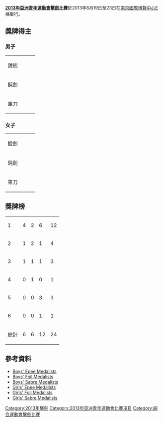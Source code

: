 '''[[2013年亞洲青年運動會|2013年亞洲青年運動會]][[擊劍|擊劍]]比賽'''於2013年8月19日至23日在[[南京國際博覽中心|南京國際博覽中心]]E棟舉行。

==獎牌得主==
===男子===
{| {{MedalistTable|type=項目}}
|-
|rowspan=2|銳劍
|rowspan=2|{{flagIOC2medalist|[[Gu_Xinyuan|Gu Xinyuan]]|CHN|2013年亞洲青年運動會}}
|rowspan=2|{{flagIOC2medalist|[[Zhu_Haiyu|Zhu Haiyu]]|CHN|2013年亞洲青年運動會}}
|{{flagIOC2medalist|[[Zachary_Chen|Zachary Chen]]|SIN|2013年亞洲青年運動會}}
|-
|{{flagIOC2medalist|[[Akira_Komata|Akira Komata]]|JPN|2013年亞洲青年運動會}}
|-
|rowspan=2|鈍劍
|rowspan=2|{{flagIOC2medalist|[[張家朗|張家朗]]|HKG|2013年亞洲青年運動會}}
|rowspan=2|{{flagIOC2medalist|[[西藤俊哉|西藤俊哉]]|JPN|2013年亞洲青年運動會}}
|{{flagIOC2medalist|[[Wang_Weifa|Wang Weifa]]|CHN|2013年亞洲青年運動會}}
|-
|{{flagIOC2medalist|[[Huang_Mengkai|Huang Mengkai]]|CHN|2013年亞洲青年運動會}}
|-
|rowspan=2|軍刀
|rowspan=2|{{flagIOC2medalist|[[Xu_Qiancheng|Xu Qiancheng]]|CHN|2013年亞洲青年運動會}}
|rowspan=2|{{flagIOC2medalist|[[Bag_Do-young|Bag Do-young]]|KOR|2013年亞洲青年運動會}}
|{{flagIOC2medalist|[[Choy_Yu_Yong|Choy Yu Yong]]|SIN|2013年亞洲青年運動會}}
|-
|{{flagIOC2medalist|[[Zhang_Qian_(fencer)|Zhang Qian]]|CHN|2013年亞洲青年運動會}}
|}

===女子===
{| {{MedalistTable|type=項目}}
|-
|rowspan=2|銳劍
|rowspan=2|{{flagIOC2medalist|[[Zhong_Peiying|Zhong Peiying]]|CHN|2013年亞洲青年運動會}}
|rowspan=2|{{flagIOC2medalist|[[Debbie_Ho|Debbie Ho]]|HKG|2013年亞洲青年運動會}}
|{{flagIOC2medalist|[[Mai_Yonglan|Mai Yonglan]]|CHN|2013年亞洲青年運動會}}
|-
|{{flagIOC2medalist|[[鄭雅方|鄭雅方]]|TPE|2013年亞洲青年運動會}}
|-
|rowspan=2|鈍劍
|rowspan=2|{{flagIOC2medalist|[[Chen_Qingyuan|Chen Qingyuan]]|CHN|2013年亞洲青年運動會}}
|rowspan=2|{{flagIOC2medalist|[[Karin_Miyawaki|Karin Miyawaki]]|JPN|2013年亞洲青年運動會}}
|{{flagIOC2medalist|[[Lau_Cheuk_Yu|Lau Cheuk Yu]]|HKG|2013年亞洲青年運動會}}
|-
|{{flagIOC2medalist|[[Xiong_Xueying|Xiong Xueying]]|CHN|2013年亞洲青年運動會}}
|-
|rowspan=2|軍刀
|rowspan=2|{{flagIOC2medalist|[[Ayaka_Mukae|Ayaka Mukae]]|JPN|2013年亞洲青年運動會}}
|rowspan=2|{{flagIOC2medalist|[[Guo_Yiqi|Guo Yiqi]]|CHN|2013年亞洲青年運動會}}
|{{flagIOC2medalist|[[Jolie_Lee|Jolie Lee]]|SIN|2013年亞洲青年運動會}}
|-
|{{flagIOC2medalist|[[Zang_Yuqi|Zang Yuqi]]|CHN|2013年亞洲青年運動會}}
|}

==獎牌榜==
{| {{RankedMedalTable|nation-width=200px}}
|-
| 1 ||align=left| {{flagIOC2team|CHN|2013年亞洲青年運動會}} || 4 || 2 || 6 || 12
|-
| 2 ||align=left| {{flagIOC2team|JPN|2013年亞洲青年運動會}} || 1 || 2 || 1 || 4
|-
| 3 ||align=left| {{flagIOC2team|HKG|2013年亞洲青年運動會}} || 1 || 1 || 1 || 3
|-
| 4 ||align=left| {{flagIOC2team|KOR|2013年亞洲青年運動會}} || 0 || 1 || 0 || 1
|-
| 5 ||align=left| {{flagIOC2team|SIN|2013年亞洲青年運動會}} || 0 || 0 || 3 || 3
|-
| 6 ||align=left| {{flagIOC2team|TPE|2013年亞洲青年運動會}} || 0 || 0 || 1 || 1
|-
!colspan=2| 總計 || 6 || 6 || 12 || 24
|}


==參考資料==
* [http://www.nanjing2013.org/PDF/FE/FEM002000_C92A_1.0.pdf Boys' Epee Medalists]{{dead link|date=2017年11月 |bot=InternetArchiveBot |fix-attempted=yes }}
* [http://www.nanjing2013.org/PDF/FE/FEM001000_C92A_1.0.pdf Boys' Foil Medalists]{{dead link|date=2017年11月 |bot=InternetArchiveBot |fix-attempted=yes }}
* [http://www.nanjing2013.org/PDF/FE/FEM003000_C92A_1.0.pdf Boys' Sabre Medalists]{{dead link|date=2017年11月 |bot=InternetArchiveBot |fix-attempted=yes }}
* [http://www.nanjing2013.org/PDF/FE/FEW002000_C92A_1.0.pdf Girls' Epee Medalists]{{dead link|date=2017年11月 |bot=InternetArchiveBot |fix-attempted=yes }}
* [http://www.nanjing2013.org/PDF/FE/FEW001000_C92A_1.0.pdf Girls' Foil Medalists]{{dead link|date=2017年11月 |bot=InternetArchiveBot |fix-attempted=yes }}
* [http://www.nanjing2013.org/PDF/FE/FEW003000_C92A_1.0.pdf Girls' Sabre Medalists]{{dead link|date=2017年11月 |bot=InternetArchiveBot |fix-attempted=yes }}

{{2013年亞洲青年運動會項目}}

[[Category:2013年擊劍|Category:2013年擊劍]]
[[Category:2013年亞洲青年運動會比賽項目|Category:2013年亞洲青年運動會比賽項目]]
[[Category:綜合運動會擊劍比賽|Category:綜合運動會擊劍比賽]]